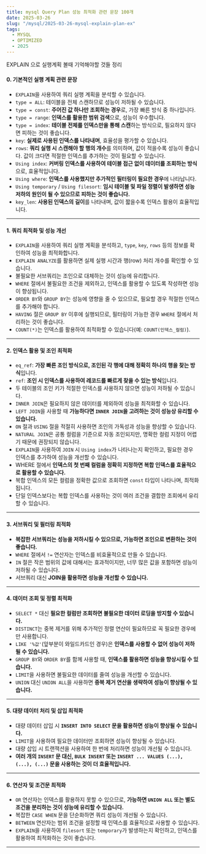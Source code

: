 ```yaml
---
title: mysql Query Plan 성능 최적화 관련 문장 100개
date: 2025-03-26
slug: "/mysql/2025-03-26-mysql-explain-plan-ex"
tags:
  - MYSQL
  - OPTIMIZED
  - 2025
---
```


EXPLAIN 으로 실행계획 볼때 기억해야할 것들 정리


#### **0. 기본적인 실행 계획 관련 문장**
- `EXPLAIN`을 사용하여 쿼리 실행 계획을 분석할 수 있습니다.
- `type = ALL`: 테이블을 전체 스캔하므로 성능이 저하될 수 있습니다.
- `type = const`: **주어진 값 하나만 조회하는 경우**로, 가장 빠른 방식 중 하나입니다.
- `type = range`: **인덱스를 활용한 범위 검색**으로, 성능이 우수합니다.
- `type = index`: **테이블 전체를 인덱스만을 통해 스캔**하는 방식으로, 필요하지 않다면 피하는 것이 좋습니다.
- `key`: **실제로 사용된 인덱스를 나타내며**, 효율성을 평가할 수 있습니다.
- `rows`: **쿼리 실행 시 스캔해야 할 행의 개수**를 의미하며, 값이 적을수록 성능이 좋습니다. 값이 크다면 적절한 인덱스를 추가하는 것이 필요할 수 있습니다.
- `Using index`: **커버링 인덱스를 사용하여 테이블 접근 없이 데이터를 조회하는 방식**으로, 효율적입니다.
- `Using where`: **인덱스를 사용했지만 추가적인 필터링이 필요한 경우**에 나타납니다.
- `Using temporary` / `Using filesort`: **임시 테이블 및 파일 정렬이 발생하면 성능 저하의 원인이 될 수 있으므로 피하는 것이 좋습니다.**
- `key_len`: **사용된 인덱스의 길이**를 나타내며, 값이 짧을수록 인덱스 활용이 효율적입니다.

---

#### **1. 쿼리 최적화 및 성능 개선**
- `EXPLAIN`을 사용하여 쿼리 실행 계획을 분석하고, `type`, `key`, `rows` 등의 정보를 확인하여 성능을 최적화합니다.
- `EXPLAIN ANALYZE`를 활용하면 실제 실행 시간과 행(row) 처리 개수를 확인할 수 있습니다.
- 불필요한 서브쿼리는 조인으로 대체하는 것이 성능에 유리합니다.
- `WHERE` 절에서 불필요한 조건을 제외하고, 인덱스를 활용할 수 있도록 작성하면 성능이 향상됩니다.
- `ORDER BY`와 `GROUP BY`는 성능에 영향을 줄 수 있으므로, 필요할 경우 적절한 인덱스를 추가해야 합니다.
- `HAVING` 절은 `GROUP BY` 이후에 실행되므로, 필터링이 가능한 경우 `WHERE` 절에서 처리하는 것이 좋습니다.
- `COUNT(*)`는 인덱스를 활용하여 최적화할 수 있습니다(예: `COUNT(인덱스_컬럼)`).

---

#### **2. 인덱스 활용 및 조인 최적화**
- `eq_ref`: **가장 빠른 조인 방식으로, 조인된 각 행에 대해 정확히 하나의 행을 찾는 방식**입니다.
- `ref`: **조인 시 인덱스를 사용하여 레코드를 빠르게 찾을 수 있는 방식**입니다.
- 두 테이블의 조인 키가 적절한 인덱스를 사용하지 않으면 성능이 저하될 수 있습니다.
- `INNER JOIN`은 필요하지 않은 데이터를 제외하여 성능을 최적화할 수 있습니다.
- `LEFT JOIN`을 사용할 때 **가능하다면 `INNER JOIN`을 고려하는 것이 성능상 유리할 수 있습니다.**
- `ON` 절과 `USING` 절을 적절히 사용하면 조인의 가독성과 성능을 향상할 수 있습니다.
- `NATURAL JOIN`은 공통 컬럼을 기준으로 자동 조인되지만, 명확한 컬럼 지정이 어렵기 때문에 권장되지 않습니다.
- `EXPLAIN`을 사용하여 `JOIN` 시 `Using index`가 나타나는지 확인하고, 필요한 경우 인덱스를 추가하여 성능을 개선할 수 있습니다.
- WHERE 절에서 **인덱스의 첫 번째 컬럼을 정확히 지정하면 복합 인덱스를 효율적으로 활용할 수 있습니다.**
- 복합 인덱스의 모든 컬럼을 정확한 값으로 조회하면 `const` 타입이 나타나며, 최적화됩니다.
- 단일 인덱스보다는 복합 인덱스를 사용하는 것이 여러 조건을 결합한 조회에서 유리할 수 있습니다.

---

#### **3. 서브쿼리 및 필터링 최적화**
- **복잡한 서브쿼리는 성능을 저하시킬 수 있으므로, 가능하면 조인으로 변환하는 것이 좋습니다.**
- `WHERE` 절에서 `!=` 연산자는 인덱스를 비효율적으로 만들 수 있습니다.
- `IN` 절은 작은 범위의 값에 대해서는 효과적이지만, 너무 많은 값을 포함하면 성능이 저하될 수 있습니다.
- 서브쿼리 대신 **JOIN을 활용하면 성능을 개선할 수 있습니다.**

---

#### **4. 데이터 조회 및 정렬 최적화**
- `SELECT *` 대신 **필요한 컬럼만 조회하면 불필요한 데이터 로딩을 방지할 수 있습니다.**
- `DISTINCT`는 중복 제거를 위해 추가적인 정렬 연산이 필요하므로 꼭 필요한 경우에만 사용합니다.
- `LIKE '%값'`(앞부분이 와일드카드인 경우)은 **인덱스를 사용할 수 없어 성능이 저하될 수 있습니다.**
- `GROUP BY`와 `ORDER BY`를 함께 사용할 때, **인덱스를 활용하면 성능을 향상시킬 수 있습니다.**
- `LIMIT`을 사용하면 불필요한 데이터를 줄여 성능을 개선할 수 있습니다.
- `UNION` 대신 `UNION ALL`을 사용하면 **중복 제거 연산을 생략하여 성능이 향상될 수 있습니다.**

---

#### **5. 대량 데이터 처리 및 삽입 최적화**
- 대량 데이터 삽입 시 **`INSERT INTO SELECT` 문을 활용하면 성능이 향상될 수 있습니다.**
- `LIMIT`을 사용하여 필요한 데이터만 조회하면 성능이 향상될 수 있습니다.
- 대량 삽입 시 트랜잭션을 사용하여 한 번에 처리하면 성능이 개선될 수 있습니다.
- **여러 개의 `INSERT` 문 대신, `BULK INSERT` 또는 `INSERT ... VALUES (...), (...), (...)` 문을 사용하는 것이 더 효율적입니다.**

---

#### **6. 연산자 및 조건문 최적화**
- `OR` 연산자는 인덱스를 활용하지 못할 수 있으므로, **가능하면 `UNION ALL` 또는 별도 조건을 분리하는 것이 성능에 유리할 수 있습니다.**
- 복잡한 `CASE WHEN` 문을 단순화하면 쿼리 성능이 개선될 수 있습니다.
- `BETWEEN` 연산자는 범위 조건을 설정할 때 인덱스를 효율적으로 사용할 수 있습니다.
- `EXPLAIN`을 사용하여 `filesort` 또는 `temporary`가 발생하는지 확인하고, 인덱스를 활용하여 최적화하는 것이 좋습니다.

---
